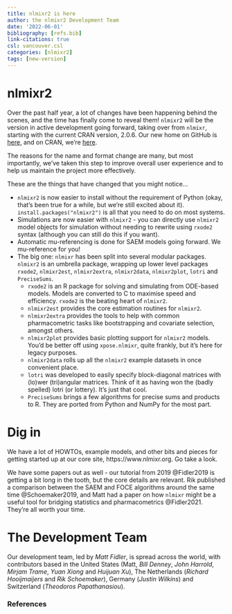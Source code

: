 ```yaml
---
title: nlmixr2 is here
author: the nlmixr2 Development Team
date: '2022-06-01'
bibliography: [refs.bib]
link-citations: true
csl: vancouver.csl
categories: [nlmixr2]
tags: [new-version]
---
```



# nlmixr2

Over the past half year, a lot of changes have been happening behind the scenes, and the time has finally come to reveal them! `nlmixr2` will be the version in active development going forward, taking over from `nlmixr`, starting with the current CRAN version, 2.0.6. Our new home on GitHub is [here](https://www.github.com/nlmixr2/nlmixr2), and on CRAN, we're [here](https://cran.r-project.org/package=nlmixr2). 

The reasons for the name and format change are many, but most importantly, we've taken this step to improve overall user experience and to help us maintain the project more effectively. 

These are the things that have changed that you might notice...

+ `nlmixr2` is now easier to install without the requirement of Python (okay, that’s been true for a while, but we’re still excited about it). `install.packages("nlmixr2")` is all that you need to do on most systems.
+ Simulations are now easier with `nlmixr2` - you can directly use `nlmixr2` model objects for simulation without needing to rewrite using `rxode2` syntax (although you can still do this if you want).
+ Automatic mu-referencing is done for SAEM models going forward.  We mu-reference for you!
+ The big one: `nlmixr` has been split into several modular packages. `nlmixr2` is an umbrella package, wrapping up lower level packages `rxode2`, `nlmixr2est`, `nlmixr2extra`, `nlmixr2data`, `nlmixr2plot`, `lotri` and `PreciseSums`.
  + `rxode2` is an R package for solving and simulating from ODE-based models. Models are converted to C to maximise speed and efficiency. `rxode2` is the beating heart of `nlmixr2`.
  + `nlmixr2est` provides the core estimation routines for `nlmixr2`.
  + `nlmixr2extra` provides the tools to help with common pharmacometric tasks like bootstrapping and covariate selection, amongst others.
  + `nlmixr2plot` provides basic plotting support for `nlmixr2` models. You'd be better off using `xpose.nlmixr`, quite frankly, but it's here for legacy purposes. 
  + `nlmixr2data` rolls up all the `nlmixr2` example datasets in once convenient place.
  + `lotri` was developed to easily specify block-diagonal matrices with (lo)wer (tri)angular matrices. Think of it as having won the (badly spelled) lotri (or lottery). It's just that cool.
  + `PreciseSums` brings a few algorithms for precise sums and products to R. They are ported from Python and NumPy for the most part.

# Dig in

We have a lot of HOWTOs, example models, and other bits and pieces for getting started up at our core site, https://www.nlmixr.org. Go take a look. 

We have some papers out as well - our tutorial from 2019 @Fidler2019 is getting a bit long in the tooth, but the core details are relevant. Rik published a comparison between the SAEM and FOCE algorithms around the same time @Schoemaker2019, and Matt had a paper on how `nlmixr` might be a useful tool for bridging statistics and pharmacometrics @Fidler2021. They're all worth your time.

# The Development Team

Our development team, led by *Matt Fidler*, is spread across the world, with contributors based in the United States (Matt, *Bill Denney*, *John Harrold*, *Mirjam Trame*, *Yuan Xiong* and *Huijuan Xu*), The Netherlands (*Richard Hooijmaijers* and *Rik Schoemaker*), Germany (*Justin Wilkins*) and Switzerland (*Theodoros Papathanasiou*). 

### References

